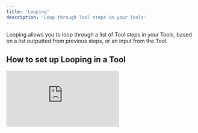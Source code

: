 ```yaml
---
title: 'Looping'
description: 'Loop through Tool steps in your Tools'
---
```


Looping allows you to loop through a list of Tool steps in your Tools, based on a list outputted from previous steps, or an input from the Tool.

## How to set up Looping in a Tool

<div style={{ width:"100%",position:"relative" }}>
<iframe src="https://app.supademo.com/embed/cme9w2yuj4k2ah3py1j36pvo5" frameBorder="0" title="How to set up Looping in a Tool" allow="clipboard-write" webkitallowfullscreen="true" mozallowfullscreen="true" allowfullscreen style={{ position:"absolute",top:0,left:0,width:"100%",height:"100%",border:"3px solid #5E43CE",borderRadius:"10px" }} />
</div>

1. Add a Loop by clicking the button to create a new Tool step, then navigate to the Flow Controls tab to select a Loop
2. Select the list you want to loop over in 'List to loop'
3. Choose how to process list items, either at the same time or one by one
4. Add Tool steps inside the loop
5. Once you've done that, run the Tool to test the loop

## Advanced Settings

### How should errors be handled?

Specifies how the loop should handle errors. Defaults to continue (skip item), but you can also choose to throw an error.

### Index of item to test loop on

You can also choose a specific index to test with. This is helpful for debugging and also for testing your overall flow with a single item to reduce credit costs.

## Frequently asked questions (FAQs)

<AccordionGroup>
  <Accordion title="Can I set up a Loop in a Loop?">
    Absolutely! You can add loops within loops if your workflow requires it. This flexibility allows you to create more complex processes tailored to your specific needs. Just keep in mind that nesting can increase complexity, so ensure it aligns with your overall flow.
  </Accordion>
  <Accordion title="Can I run the loop steps in parallel, and how does that work?">
    Yes, you can choose to process items in your list either in parallel or sequentially. If you select parallel processing, all items will be processed at the same time, which can speed up execution. If you prefer to handle them one at a time, you can opt for sequential processing.
  </Accordion>
  <Accordion title="How do I handle errors when using the loop step?">
    By default, if an item in the loop errors, it will be skipped, and you can view the errored items in the errors tab of the loop step results. If you prefer to be notified of errors instead, you can adjust the error handling settings to throw a tool error. This way, you can address issues as they arise.
  </Accordion>
</AccordionGroup>